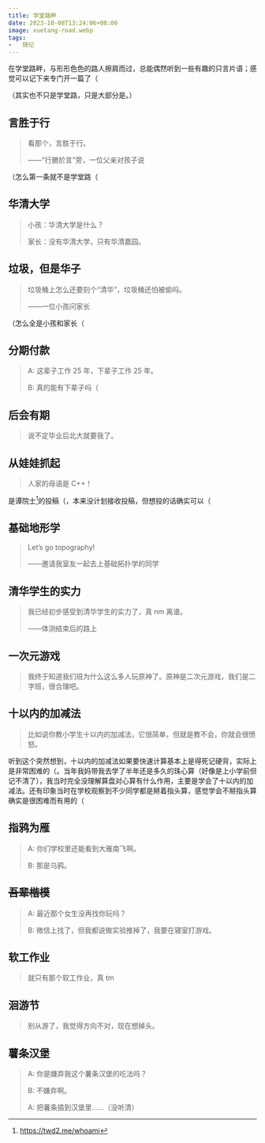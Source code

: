 ```yaml
---
title: 学堂路畔
date: 2023-10-08T13:24:06+08:00
image: xuetang-road.webp
tags:
-   随记
---
```


在学堂路畔，与形形色色的路人擦肩而过，总能偶然听到一些有趣的只言片语；感觉可以记下来专门开一篇了（

<Excerpt />

（其实也不只是学堂路，只是大部分是。）

## 言胜于行

>   看那个，言胜于行。
>
>   ——“行勝於言”旁，一位父亲对孩子说

（怎么第一条就不是学堂路（

## 华清大学

>   小孩：华清大学是什么？
>
>   家长：没有华清大学，只有华清嘉园。

## 垃圾，但是华子

>   垃圾桶上怎么还要刻个“清华”，垃圾桶还怕被偷吗。
>
>   ——一位小孩问家长

（怎么全是小孩和家长（

## 分期付款

>   A: 这辈子工作 25 年，下辈子工作 25 年。
>
>   B: 真的能有下辈子吗（

## 后会有期

>   说不定毕业后北大就要我了。

## 从娃娃抓起

>   人家的母语是 C++！

是谭院士[^twd2]的投稿（，本来没计划接收投稿，但想投的话确实可以（

[^twd2]: https://twd2.me/whoami

## 基础地形学

>   Let’s go topography!
>
>   ——邀请我室友一起去上基础拓扑学的同学

## 清华学生的实力

>   我已经初步感受到清华学生的实力了，真 nm 离谱。
>
>   ——体测结束后的路上

## 一次元游戏

>   我终于知道我们班为什么这么多人玩原神了。原神是二次元游戏，我们是二字班，很合理吧。

## 十以内的加减法

>   比如说你教小学生十以内的加减法，它很简单，但就是教不会，你就会很愤怒。

听到这个突然想到，十以内的加减法如果要快速计算基本上是得死记硬背，实际上是非常困难的（。当年我妈带我去学了半年还是多久的珠心算（好像是上小学前但记不清了），我当时完全没理解算盘对心算有什么作用，主要是学会了十以内的加减法。还有印象当时在学校观察到不少同学都是掰着指头算，感觉学会不掰指头算确实是很困难而有用的（

## 指鸦为雁

>   A: 你们学校里还能看到大雁南飞啊。
>
>   B: 那是乌鸦。

## ~~吾辈楷模~~

>   A: 最近那个女生没再找你玩吗？
>
>   B: 微信上找了，但我都说做实验推掉了，我要在寝室打游戏。

## 软工作业

>   就只有那个软工作业，真 tm

## 洄游节

>   别从游了，我觉得方向不对，现在想掉头。

## 薯条汉堡

>   A: 你是嫌弃我这个薯条汉堡的吃法吗？
>
>   B: 不嫌弃啊。
>
>   A: 把薯条插到汉堡里……（没听清）
